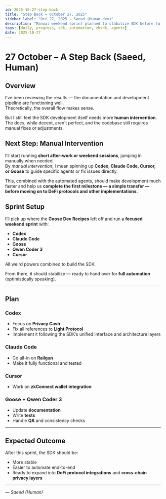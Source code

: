 ```yaml
---
id: 2025-10-27-step-back
title: "Step Back – October 27, 2025"
sidebar_label: "Oct 27, 2025 - Saeed (Human dev)"
description: "Manual weekend sprint planned to stabilize SDK before full automation; integrating Codex, Claude Code, Goose, Qwen Coder 3, and Cursor."
tags: [daily, progress, sdk, automation, zksdk, agents]
date: 2025-10-27
---
```


# 27 October – A Step Back (Saeed, Human)

## Overview

I’ve been reviewing the results — the documentation and development pipeline are functioning well.  
Theoretically, the overall flow makes sense.

But I still feel the SDK development itself needs more **human intervention**.  
The docs, while decent, aren’t perfect, and the codebase still requires manual fixes or adjustments.

## Next Step: Manual Intervention

I’ll start running **short after-work or weekend sessions**, jumping in manually when needed.  
By *manual intervention*, I mean spinning up **Codex, Claude Code, Cursor, or Goose** to guide specific agents or fix issues directly.

This, combined with the automated agents, should make development much faster and help us **complete the first milestone — a simple transfer — before moving on to DeFi protocols and other implementations.**

## Sprint Setup

I’ll pick up where the **Goose Dev Recipes** left off and run a **focused weekend sprint** with:

- **Codex**
- **Claude Code**
- **Goose**
- **Qwen Coder 3**
- **Cursor**

All weird powers combined to build the SDK.

From there, it should stabilize — ready to hand over for **full automation** (optimistically speaking).

---

## Plan

### Codex
- Focus on **Privacy Cash**
- Fix all references to **Light Protocol**
- Implement it following the SDK’s unified interface and architecture layers

### Claude Code
- Go all-in on **Railgun**
- Make it fully functional and tested

### Cursor
- Work on **zkConnect wallet integration**

### Goose + Qwen Coder 3
- Update **documentation**
- Write **tests**
- Handle **QA** and consistency checks

---

## Expected Outcome

After this sprint, the SDK should be:
- More stable  
- Easier to automate end-to-end  
- Ready to expand into **DeFi protocol integrations** and **cross-chain privacy layers**

---

*— Saeed (Human)*
